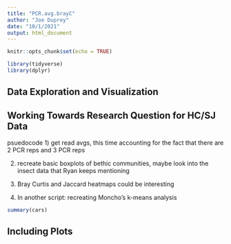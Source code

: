 ```yaml
---
title: "PCR.avg.brayC"
author: "Joe Duprey"
date: "10/1/2021"
output: html_document
---
```


```r
knitr::opts_chunk$set(echo = TRUE)

library(tidyverse)
library(dplyr)
```

## Data Exploration and Visualization 
## Working Towards Research Question for HC/SJ Data

psuedocode 
1) get read avgs, this time accounting for the fact that there are 2 PCR reps
and 3 PCR reps

2) recreate basic boxplots of bethic communities, maybe look into the insect
data that Ryan keeps mentioning

3) Bray Curtis and Jaccard heatmaps could be interesting 

4) In another script: recreating Moncho's k-means analysis 

```r
summary(cars)
```

## Including Plots